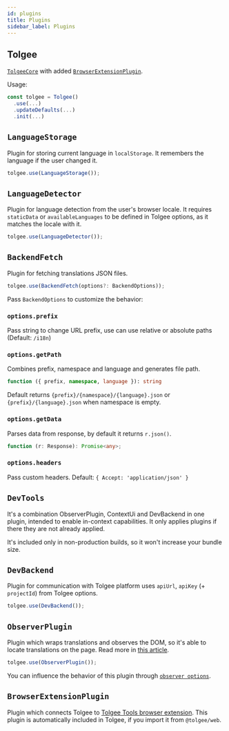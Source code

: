 ```yaml
---
id: plugins
title: Plugins
sidebar_label: Plugins
---
```


## Tolgee

[`TolgeeCore`](../core_package/tolgee#tolgeecore) with added [`BrowserExtensionPlugin`](./plugins#browserextensionplugin).

Usage:

```ts
const tolgee = Tolgee()
  .use(...)
  .updateDefaults(...)
  .init(...)
```

## `LanguageStorage`

Plugin for storing current language in `localStorage`. It remembers the language if the user changed it.

```ts
tolgee.use(LanguageStorage());
```

## `LanguageDetector`

Plugin for language detection from the user's browser locale. It requires `staticData` or `availableLanguages` to be defined in Tolgee options, as it matches the locale with it.

```ts
tolgee.use(LanguageDetector());
```

## `BackendFetch`

Plugin for fetching translations JSON files.

```ts
tolgee.use(BackendFetch(options?: BackendOptions));
```

Pass `BackendOptions` to customize the behavior:

### `options.prefix`

Pass string to change URL prefix, use can use relative or absolute paths (Default: `/i18n`)

### `options.getPath`

Combines prefix, namespace and language and generates file path.

```ts
function ({ prefix, namespace, language }): string
```

Default returns `{prefix}/{namespace}/{language}.json` or `{prefix}/{language}.json` when namespace is empty.

### `options.getData`

Parses data from response, by default it returns `r.json()`.

```ts
function (r: Response): Promise<any>;
```

### `options.headers`

Pass custom headers. Default: `{ Accept: 'application/json' }`

## `DevTools`

It's a combination ObserverPlugin, ContextUi and DevBackend in one plugin, intended to enable in-context capabilities. It only applies plugins if there they are not already applied.

It's included only in non-production builds, so it won't increase your bundle size.

## `DevBackend`

Plugin for communication with Tolgee platform uses `apiUrl`, `apiKey` (+ `projectId`) from Tolgee options.

```ts
tolgee.use(DevBackend());
```

## `ObserverPlugin`

Plugin which wraps translations and observes the DOM, so it's able to locate translations on the page. Read more in [this article](/blog/2021/12/17/invisible-characters-for-better-localization).

```ts
tolgee.use(ObserverPlugin());
```

You can influence the behavior of this plugin through [`observer options`](../core_package/observer-options).


## `BrowserExtensionPlugin`

Plugin which connects Tolgee to [Tolgee Tools browser extension](https://chrome.google.com/webstore/detail/tolgee-tools/hacnbapajkkfohnonhbmegojnddagfnj). This plugin is automatically included in Tolgee, if you import it from `@tolgee/web`.
